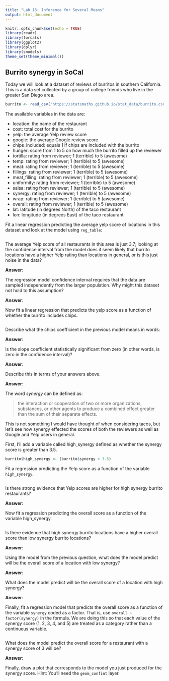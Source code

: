 ```yaml
---
title: "Lab 13: Inference for Several Means"
output: html_document
---
```


```r
knitr::opts_chunk$set(echo = TRUE)
library(readr)
library(forcats)
library(ggplot2)
library(dplyr)
library(smodels)
theme_set(theme_minimal())
```


## Burrito synergy in SoCal

Today we will look at a dataset of reviews of burritos in southern
California. This is a data set collected by a group of college friends who
live in the greater San Diego area.

```r
burrito <- read_csv("https://statsmaths.github.io/stat_data/burrito.csv")
```

The available variables in the data are:

- location: the name of the restaurant
- cost: total cost for the burrito
- yelp: the average Yelp review score
- google: the average Google review score
- chips_included: equals 1 if chips are included with the burrito
- hunger: score from 1 to 5 on how much the burrito filled up the reviewer
- tortilla: rating from reviewer; 1 (terrible) to 5 (awesome)
- temp: rating from reviewer; 1 (terrible) to 5 (awesome)
- meat: rating from reviewer; 1 (terrible) to 5 (awesome)
- fillings: rating from reviewer; 1 (terrible) to 5 (awesome)
- meat_filling: rating from reviewer; 1 (terrible) to 5 (awesome)
- uniformity: rating from reviewer; 1 (terrible) to 5 (awesome)
- salsa: rating from reviewer; 1 (terrible) to 5 (awesome)
- synergy: rating from reviewer; 1 (terrible) to 5 (awesome)
- wrap: rating from reviewer; 1 (terrible) to 5 (awesome)
- overall: rating from reviewer; 1 (terrible) to 5 (awesome)
- lat: latitude (in degrees North) of the taco restaurant
- lon: longitude (in degrees East) of the taco restaurant

Fit a linear regression predicting the average yelp score of locations in this
dataset and look at the model using `reg_table`:

```r

```

The average Yelp score of all restaurants in this area is just 3.7; looking
at the confidence interval from the model does it seem likely that burrito
locations have a higher Yelp rating than locations in general, or is this
just noise in the data?

**Answer**:

The regression model confidence interval requires that the data are sampled
independently from the larger population. Why might this dataset not hold to
this assumption?

**Answer**:

Now fit a linear regression that predicts the yelp score as a function of
whether the burrito includes chips.

```r

```

Describe what the chips coefficient in the previous model means in words:

**Answer**:

Is the slope coefficient statistically significant from zero (in other words,
is zero in the confidence interval)?

**Answer**:

Describe this in terms of your answers above.

**Answer**:

The word *synergy* can be defined as:

> the interaction or cooperation of two or more organizations, substances,
> or other agents to produce a combined effect greater than the sum of
> their separate effects.

This is not something I would have thought of when considering tacos, but
let's see how synergy effected the scores of both the reviewers as well as
Google and Yelp users in general.

First, I'll add a variable called high_synergy defined as whether the synergy
score is greater than 3.5.

```r
burrito$high_synergy <- (burrito$synergy > 3.5)
```

Fit a regression predicting the Yelp score as a function of the
variable `high_synergy`.

```r

```

Is there strong evidence that Yelp scores are higher for high synergy burrito
restaurants?

**Answer**:

Now fit a regression predicting the overall score as a function of the
variable high_synergy.

```r

```

Is there evidence that high synergy burrito locations have a higher overall
score than low synergy burrito locations?

**Answer**:

Using the model from the previous question, what does the model predict
will be the overall score of a location with low synergy?

**Answer**:

What does the model predict will be the overall score of a location with
high synergy?

**Answer**:

Finally, fit a regression model that predicts the overall score as a function
of the variable `synergy` coded as a factor. That is, use
`overall ~ factor(synergy)` in the formula. We are doing this so that each
value of the synergy score (1, 2, 3, 4, and 5) are treated as a category rather
than a continuous variable.

```r

```

What does the model predict the overall score for a restaurant with a
synergy score of 3 will be?

**Answer**:

Finally, draw a plot that corresponds to the model you just produced for the
synergy score. Hint: You'll need the `geom_confint` layer.

```r

```


